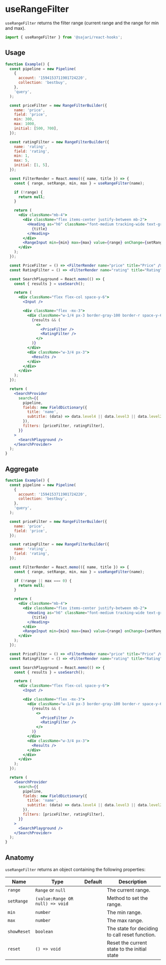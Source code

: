 
<SEO
  title="useRangeFilter"
  description="useRangeFilter returns the filter range (current range and the range for min and max)"
/>

# useRangeFilter

`useRangeFilter` returns the filter range (current range and the range for min and max).

```js
import { useRangeFilter } from '@sajari/react-hooks';
```

## Usage

```jsx
function Example() {
  const pipeline = new Pipeline(
    {
      account: '1594153711901724220',
      collection: 'bestbuy',
    },
    'query',
  );

  const priceFilter = new RangeFilterBuilder({
    name: 'price',
    field: 'price',
    min: 300,
    max: 1000,
    initial: [500, 700],
  });

  const ratingFilter = new RangeFilterBuilder({
    name: 'rating',
    field: 'rating',
    min: 1,
    max: 5,
    initial: [1, 5],
  });

  const FilterRender = React.memo(({ name, title }) => {
    const { range, setRange, min, max } = useRangeFilter(name);

    if (!range) {
      return null;
    }

    return (
      <div className="mb-4">
        <div className="flex items-center justify-between mb-2">
          <Heading as="h6" className="font-medium tracking-wide text-gray-400 uppercase">
            {title}
          </Heading>
        </div>
        <RangeInput min={min} max={max} value={range} onChange={setRange} />
      </div>
    );
  });

  const PriceFilter = () => <FilterRender name="price" title="Price" />;
  const RatingFilter = () => <FilterRender name="rating" title="Rating" />;

  const SearchPlayground = React.memo(() => {
    const { results } = useSearch();

    return (
      <div className="flex flex-col space-y-6">
        <Input />

        <div className="flex -mx-3">
          <div className="w-1/4 px-3 border-gray-100 border-r space-y-6">
            {results && (
              <>
                <PriceFilter />
                <RatingFilter />
              </>
            )}
          </div>
          <div className="w-3/4 px-3">
            <Results />
          </div>
        </div>
      </div>
    );
  });

  return (
    <SearchProvider
      search={{
        pipeline,
        fields: new FieldDictionary({
          title: 'name',
          subtitle: (data) => data.level4 || data.level3 || data.level2 || data.level1 || data.brand,
        }),
        filters: [priceFilter, ratingFilter],
      }}
    >
      <SearchPlayground />
    </SearchProvider>
  );
}
```

## Aggregate

```jsx
function Example() {
  const pipeline = new Pipeline(
    {
      account: '1594153711901724220',
      collection: 'bestbuy',
    },
    'query',
  );

  const priceFilter = new RangeFilterBuilder({
    name: 'price',
    field: 'price',
  });

  const ratingFilter = new RangeFilterBuilder({
    name: 'rating',
    field: 'rating',
  });

  const FilterRender = React.memo(({ name, title }) => {
    const { range, setRange, min, max } = useRangeFilter(name);

    if (!range || max === 0) {
      return null;
    }

    return (
      <div className="mb-4">
        <div className="flex items-center justify-between mb-2">
          <Heading as="h6" className="font-medium tracking-wide text-gray-400 uppercase">
            {title}
          </Heading>
        </div>
        <RangeInput min={min} max={max} value={range} onChange={setRange} />
      </div>
    );
  });

  const PriceFilter = () => <FilterRender name="price" title="Price" />;
  const RatingFilter = () => <FilterRender name="rating" title="Rating" />;

  const SearchPlayground = React.memo(() => {
    const { results } = useSearch();

    return (
      <div className="flex flex-col space-y-6">
        <Input />

        <div className="flex -mx-3">
          <div className="w-1/4 px-3 border-gray-100 border-r space-y-6">
            {results && (
              <>
                <PriceFilter />
                <RatingFilter />
              </>
            )}
          </div>
          <div className="w-3/4 px-3">
            <Results />
          </div>
        </div>
      </div>
    );
  });

  return (
    <SearchProvider
      search={{
        pipeline,
        fields: new FieldDictionary({
          title: 'name',
          subtitle: (data) => data.level4 || data.level3 || data.level2 || data.level1 || data.brand,
        }),
        filters: [priceFilter, ratingFilter],
      }}
    >
      <SearchPlayground />
    </SearchProvider>
  );
}
```

## Anatomy

`useRangeFilter` returns an object containing the following properties:

| Name        | Type                            | Default | Description                                    |
| ----------- | ------------------------------- | ------- | ---------------------------------------------- |
| `range`     | `Range` or `null`               |         | The current range.                             |
| `setRange`  | `(value:Range OR null) => void` |         | Method to set the range.                       |
| `min`       | `number`                        |         | The min range.                                 |
| `max`       | `number`                        |         | The max range.                                 |
| `showReset` | `boolean`                       |         | The state for deciding to call reset function. |
| `reset`     | `() => void`                    |         | Reset the current state to the initial state   |
